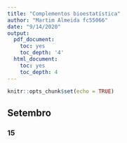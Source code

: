 ```yaml
---
title: "Complementos bioestatística"
author: "Martim Almeida fc55066"
date: "9/14/2020"
output:
  pdf_document:
    toc: yes
    toc_depth: '4'
  html_document:
    toc: yes
    toc_depth: 4
---
```


```r
knitr::opts_chunk$set(echo = TRUE)
```

## Setembro
### 15

